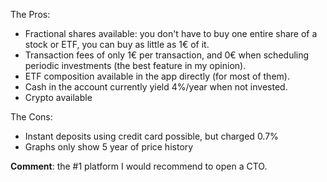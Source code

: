 
The Pros:
- Fractional shares available: you don't have to buy one entire share of a stock or ETF, you can buy as little as 1€ of it.
- Transaction fees of only 1€ per transaction, and 0€ when scheduling periodic investments (the best feature in my opinion). 
- ETF composition available in the app directly (for most of them).
- Cash in the account currently yield 4%/year when not invested.
- Crypto available

The Cons:
- Instant deposits using credit card possible, but charged 0.7%
- Graphs only show 5 year of price history

**Comment**: the #1 platform I would recommend to open a CTO.
